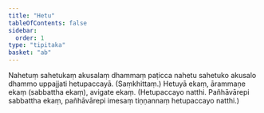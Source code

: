```yaml
---
title: "Hetu"
tableOfContents: false
sidebar:
  order: 1
type: "tipitaka"
basket: "ab"
---
```



<DynamicBreadcrumb />

<Division number="95">

<Paragraph number="1453">
Nahetuṃ sahetukaṃ akusalaṃ dhammaṃ paṭicca nahetu sahetuko akusalo dhammo uppajjati hetupaccayā. (Saṃkhittaṃ.)
</Paragraph>

</Division>
<Division number="96">

<Paragraph number="1454">
Hetuyā ekaṃ, ārammaṇe ekaṃ (sabbattha ekaṃ), avigate ekaṃ. (Hetupaccayo natthi. Pañhāvārepi sabbattha ekaṃ, pañhāvārepi imesaṃ tiṇṇannaṃ hetupaccayo natthi.)
</Paragraph>
</Division>